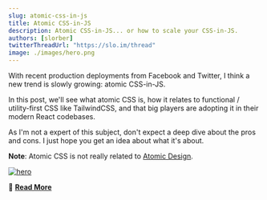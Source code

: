 ```yaml
---
slug: atomic-css-in-js
title: Atomic CSS-in-JS
description: Atomic CSS-in-JS... or how to scale your CSS-in-JS.
authors: [slorber]
twitterThreadUrl: "https://slo.im/thread"
image: ./images/hero.png
---
```


With recent production deployments from Facebook and Twitter, I think a new trend is slowly growing: atomic CSS-in-JS.

In this post, we'll see what atomic CSS is, how it relates to functional / utility-first CSS like TailwindCSS, and that big players are adopting it in their modern React codebases.

As I'm not a expert of this subject, don't expect a deep dive about the pros and cons. I just hope you get an idea about what it's about.

**Note**: Atomic CSS is not really related to [Atomic Design](https://atomicdesign.bradfrost.com/).

[![hero](./images/hero.png)](https://sebastienlorber.com/atomic-css-in-js)

🔗 [**Read More**](https://sebastienlorber.com/atomic-css-in-js)
